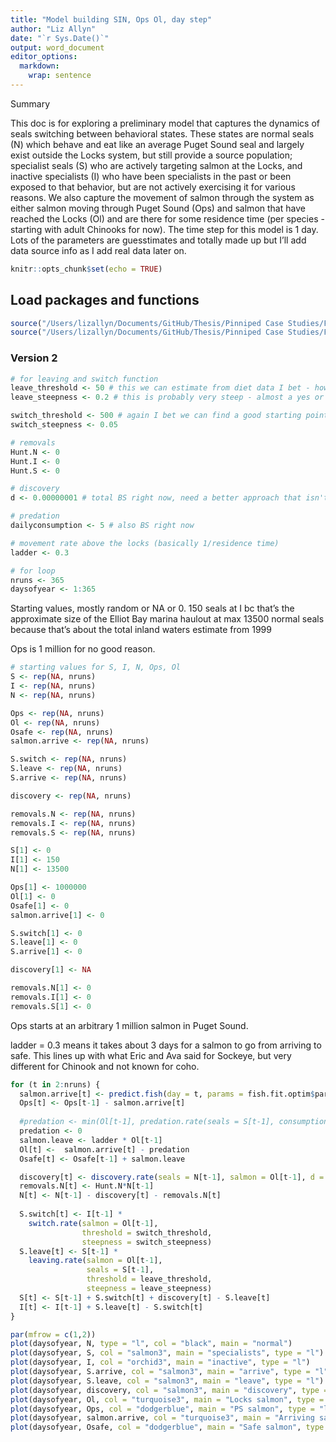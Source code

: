 ```yaml
---
title: "Model building SIN, Ops Ol, day step"
author: "Liz Allyn"
date: "`r Sys.Date()`"
output: word_document
editor_options: 
  markdown: 
    wrap: sentence
---
```


Summary

This doc is for exploring a preliminary model that captures the dynamics of seals switching between behavioral states.
These states are normal seals (N) which behave and eat like an average Puget Sound seal and largely exist outside the Locks system, but still provide a source population; specialist seals (S) who are actively targeting salmon at the Locks, and inactive specialists (I) who have been specialists in the past or been exposed to that behavior, but are not actively exercising it for various reasons.
We also capture the movement of salmon through the system as either salmon moving through Puget Sound (Ops) and salmon that have reached the Locks (Ol) and are there for some residence time (per species - starting with adult Chinooks for now).
The time step for this model is 1 day.
Lots of the parameters are guesstimates and totally made up but I'll add data source info as I add real data later on.

```r
knitr::opts_chunk$set(echo = TRUE)
```

## Load packages and functions

```r

source("/Users/lizallyn/Documents/GitHub/Thesis/Pinniped Case Studies/Functions/functions.R")
source("/Users/lizallyn/Documents/GitHub/Thesis/Pinniped Case Studies/Functions/Sockeye arrival function creation.R")

```

### Version 2

```r
# for leaving and switch function
leave_threshold <- 50 # this we can estimate from diet data I bet - how much does a salmon specialist eat? If anything less than that is available, then they would leave the S group?
leave_steepness <- 0.2 # this is probably very steep - almost a yes or no there is/isn't enough salmon

switch_threshold <- 500 # again I bet we can find a good starting point from diet data
switch_steepness <- 0.05

# removals
Hunt.N <- 0
Hunt.I <- 0
Hunt.S <- 0

# discovery
d <- 0.00000001 # total BS right now, need a better approach that isn't a total guess

# predation
dailyconsumption <- 5 # also BS right now

# movement rate above the locks (basically 1/residence time)
ladder <- 0.3

# for loop
nruns <- 365
daysofyear <- 1:365
```

Starting values, mostly random or NA or 0.
150 seals at I bc that's the approximate size of the Elliot Bay marina haulout at max
13500 normal seals because that's about the total inland waters estimate from 1999

Ops is 1 million for no good reason.

```r
# starting values for S, I, N, Ops, Ol
S <- rep(NA, nruns)
I <- rep(NA, nruns)
N <- rep(NA, nruns)

Ops <- rep(NA, nruns)
Ol <- rep(NA, nruns)
Osafe <- rep(NA, nruns)
salmon.arrive <- rep(NA, nruns)

S.switch <- rep(NA, nruns)
S.leave <- rep(NA, nruns)
S.arrive <- rep(NA, nruns)

discovery <- rep(NA, nruns)

removals.N <- rep(NA, nruns)
removals.I <- rep(NA, nruns)
removals.S <- rep(NA, nruns)

S[1] <- 0
I[1] <- 150
N[1] <- 13500

Ops[1] <- 1000000
Ol[1] <- 0
Osafe[1] <- 0
salmon.arrive[1] <- 0

S.switch[1] <- 0
S.leave[1] <- 0
S.arrive[1] <- 0

discovery[1] <- NA

removals.N[1] <- 0
removals.I[1] <- 0
removals.S[1] <- 0
```

Ops starts at an arbitrary 1 million salmon in Puget Sound.

ladder = 0.3 means it takes about 3 days for a salmon to go from arriving to safe. This lines up with what Eric and Ava said for Sockeye, but very different for Chinook and not known for coho.

```r
for (t in 2:nruns) {
  salmon.arrive[t] <- predict.fish(day = t, params = fish.fit.optim$par, start.day = 163)
  Ops[t] <- Ops[t-1] - salmon.arrive[t]
  
  #predation <- min(Ol[t-1], predation.rate(seals = S[t-1], consumption = dailyconsumption))
  predation <- 0
  salmon.leave <- ladder * Ol[t-1]
  Ol[t] <-  salmon.arrive[t] - predation
  Osafe[t] <- Osafe[t-1] + salmon.leave

  discovery[t] <- discovery.rate(seals = N[t-1], salmon = Ol[t-1], d = d)
  removals.N[t] <- Hunt.N*N[t-1]
  N[t] <- N[t-1] - discovery[t] - removals.N[t]
  
  S.switch[t] <- I[t-1] *
    switch.rate(salmon = Ol[t-1], 
                threshold = switch_threshold, 
                steepness = switch_steepness)
  S.leave[t] <- S[t-1] * 
    leaving.rate(salmon = Ol[t-1], 
                 seals = S[t-1], 
                 threshold = leave_threshold, 
                 steepness = leave_steepness)
  S[t] <- S[t-1] + S.switch[t] + discovery[t] - S.leave[t]
  I[t] <- I[t-1] + S.leave[t] - S.switch[t]
}

par(mfrow = c(1,2))
plot(daysofyear, N, type = "l", col = "black", main = "normal")
plot(daysofyear, S, col = "salmon3", main = "specialists", type = "l")
plot(daysofyear, I, col = "orchid3", main = "inactive", type = "l")
plot(daysofyear, S.arrive, col = "salmon3", main = "arrive", type = "l")
plot(daysofyear, S.leave, col = "salmon3", main = "leave", type = "l")
plot(daysofyear, discovery, col = "salmon3", main = "discovery", type = "l")
plot(daysofyear, Ol, col = "turquoise3", main = "Locks salmon", type = "l")
plot(daysofyear, Ops, col = "dodgerblue", main = "PS salmon", type = "l")
plot(daysofyear, salmon.arrive, col = "turquoise3", main = "Arriving salmon", type = "l")
plot(daysofyear, Osafe, col = "dodgerblue", main = "Safe salmon", type = "l")
```
